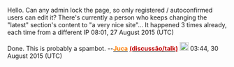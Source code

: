 Hello. Can any admin lock the page, so only registered / autoconfirmed users can edit it? There's currently a person who keeps changing the "latest" section's content to "a very nice site"... It happened 3 times already, each time from a different IP  {{User:Misabr/sig2}} 08:01, 27 August 2015 (UTC)

Done. This is probably a spambot. --[[User:Juca|<span style="color:#ff7c00;"><b>Juca</b></span>]] [[User talk:Juca|<span style="color:#c00000;"><b>(discussão/talk)</b></span>]] [[File:Penguinguitar.png|link=Special:Contributions/Juca|20px]] 03:44, 30 August 2015 (UTC)
